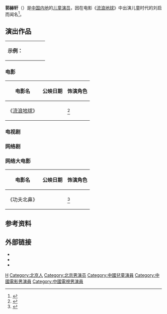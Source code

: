 {{NoteTA
|G1 = ZH Show
}}
{{Infobox entertainer
| name                      = 郭赫轩
| type                      = 童星
| nationality               = {{PRC}}
| birth_date                = {{Birth date and age|2013|04|23}}
| birth_place               = [[中国|中国]][[北京市|北京市]][[朝阳区|朝阳区]]
| occupation                = [[儿童演员|儿童演员]]
| language                  = [[普通话|普通话]]
| years_active              = 2017年迄今
| IMDb                      = 10480195
}}

'''郭赫轩'''（{{bd|2013年|4月23日|||catIdx=Guo}}）是[[中国内地|中国内地]]的[[儿童演员|儿童演员]]，因在电影《[[流浪地球|流浪地球]]》中出演儿童时代的刘启而闻名<ref>{{cite web |title=《流浪地球》郭赫轩获达叔点赞 化身暖萌小戏骨 |url=https://ent.163.com/19/0212/18/E7R93NOO00038793.html |publisher=[[网易|网易]] |accessdate=2021-03-17}}</ref>。

== 演出作品 ==
{| class="wikitable" style="width:25%; text-align:center: font-size:small"
|-
| align=right | '''示例：'''
| {{CMain|男女主角}}
| {{CRecurring|常设配角}}
| {{CAlso starring|普通配角}}
| {{CGuest|客串角色}}
|}

=== 电影 ===
{| class="wikitable" style="width:30%; text-align:center;"
|-
! 电影名
! {{Flagicon|CHN}}公映日期
! 饰演角色
|-
! 《[[流浪地球_(电影)|流浪地球]]》
| {{Start date|2019|02|05}}
| {{CAlso starring|刘启<small>（幼年）</small>}}<ref>{{cite web |title=《流浪地球》字幕表 |url=http://www.sfs-cn.com/node3/n37253/n42092/n42095/u1ai1563935.html |website=海上电影 |publisher=[[上海电影集团|上海电影集团]] |accessdate=2021-03-18}}</ref>
|}

=== 电视剧 ===

=== 网络剧 ===

=== 网络大电影 ===
{| class="wikitable" style="width:30%; text-align:center;"
|-
! 电影名
! {{Flagicon|CHN}}公映日期
! 饰演角色
|-
! 《功夫北鼻》
| {{Start date|2018|02|06}}
| {{CAlso starring|英雄<small>（幼年）</small>}}<ref>{{cite AV media |title=功夫北鼻 |date=2018-02-06 |language=zh-cn |url=https://www.iqiyi.com/v_19rrfjs95s.html |access-date=2021-03-18 |time=01:12:10 |publisher=[[爱奇艺|爱奇艺]] }}</ref>
|}

== 参考资料 ==
{{Reflist}}

== 外部链接 ==
* {{Weibo|6074081671|郭赫轩}}
* {{Douban people|1410498|郭赫轩}}
* {{IMDb name|10480195|郭赫轩}}

{{Portal bar|中国|北京|电影|电视剧|人物}}
{{DEFAULTSORT:Guo, Hexuan}}

[[Category:郭姓|H]]
[[Category:北京人|Category:北京人]]
[[Category:北京男演员|Category:北京男演员]]
[[Category:中國兒童演員|Category:中國兒童演員]]
[[Category:中國電影男演員|Category:中國電影男演員]]
[[Category:中國電視男演員|Category:中國電視男演員]]